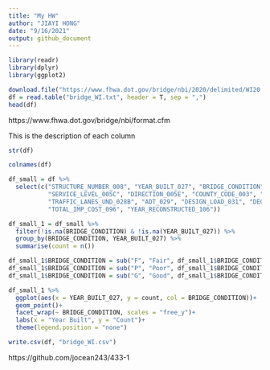 ```yaml
---
title: "My HW"
author: "JIAYI HONG"
date: "9/16/2021"
output: github_document
---
```


```r
library(readr)
library(dplyr)
library(ggplot2)
```

```r
download.file("https://www.fhwa.dot.gov/bridge/nbi/2020/delimited/WI20.txt", "bridge_WI.txt")
df = read.table("bridge_WI.txt", header = T, sep = ",")
head(df)
```

https://www.fhwa.dot.gov/bridge/nbi/format.cfm 

This is the description of each column

```r
str(df)
```

```r
colnames(df)
```

```r
df_small = df %>%
  select(c("STRUCTURE_NUMBER_008", "YEAR_BUILT_027", "BRIDGE_CONDITION", ####
           "SERVICE_LEVEL_005C", "DIRECTION_005E", "COUNTY_CODE_003", "DETOUR_KILOS_019", "TOLL_020","TRAFFIC_LANES_ON_028A", 
           "TRAFFIC_LANES_UND_028B", "ADT_029", "DESIGN_LOAD_031", "DEGREES_SKEW_034", "HISTORY_037", "STRUCTURE_LEN_MT_049",
           "TOTAL_IMP_COST_096", "YEAR_RECONSTRUCTED_106"))
```

```r
df_small_1 = df_small %>%
  filter(!is.na(BRIDGE_CONDITION) & !is.na(YEAR_BUILT_027)) %>%
  group_by(BRIDGE_CONDITION, YEAR_BUILT_027) %>%
  summarise(count = n())

df_small_1$BRIDGE_CONDITION = sub("F", "Fair", df_small_1$BRIDGE_CONDITION)
df_small_1$BRIDGE_CONDITION = sub("P", "Poor", df_small_1$BRIDGE_CONDITION)
df_small_1$BRIDGE_CONDITION = sub("G", "Good", df_small_1$BRIDGE_CONDITION)

df_small_1 %>%
  ggplot(aes(x = YEAR_BUILT_027, y = count, col = BRIDGE_CONDITION))+
  geom_point()+
  facet_wrap(~ BRIDGE_CONDITION, scales = "free_y")+
  labs(x = "Year Built", y = "Count")+
  theme(legend.position = "none")
```

```r
write.csv(df, "bridge_WI.csv")
```

https://github.com/jocean243/433-1 